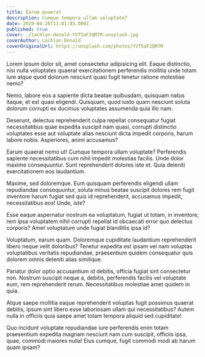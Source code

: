 ```yaml
---
title: Earum quaerat
description: Cumque tempora ullam voluptate? 
date: 2019-04-26T11:01:03.000Z
published: true
cover: ./lachlan-donald-YVT5aF2QM7M-unsplash.jpg
coverAuthor: Lachlan Donald
coverOriginalUrl: https://unsplash.com/photos/YVT5aF2QM7M
---
```


Lorem ipsum dolor sit, amet consectetur adipisicing elit. Eaque distinctio, nisi nulla voluptates quaerat exercitationem perferendis mollitia unde totam iure atque quod dolorum nesciunt quasi fugit tenetur ratione molestiae nemo?

Nemo, labore eos a sapiente dicta beatae quibusdam, quisquam natus itaque, et est quasi eligendi. Quisquam, quod iusto quam nesciunt soluta dolorum corrupti ex ducimus voluptates assumenda quia illo nam.

Deserunt, delectus reprehenderit culpa repellat consequatur fugiat necessitatibus quae expedita suscipit nam quasi, corrupti distinctio voluptates esse aut voluptate alias nesciunt dicta impedit corporis, harum labore nobis. Asperiores, animi accusamus?

Earum quaerat nemo ut! Cumque tempora ullam voluptate? Perferendis sapiente necessitatibus cum nihil impedit molestias facilis. Unde dolor maxime consequuntur. Sunt reprehenderit dolores iste et. Quia deleniti exercitationem eos laudantium.

Maxime, sed doloremque. Eum quisquam perferendis eligendi ullam repudiandae consequuntur, soluta minus beatae suscipit dolores rem fugit inventore harum fugiat sed quis id reprehenderit, accusamus impedit, necessitatibus eos! Unde, iste?

Esse eaque aspernatur nostrum ea voluptatum, fugiat ut totam, in inventore, rem ipsa voluptatem nihil corrupti repellat id obcaecati error quo delectus corporis? Amet voluptatum unde fugiat blanditiis ipsa id?

Voluptatum, earum quam. Doloremque cupiditate laudantium reprehenderit libero neque velit doloribus? Tenetur expedita est ipsam vel nam voluptas voluptatibus veritatis repudiandae, praesentium quidem consequatur quis dolorem omnis deleniti alias similique.

Pariatur dolor optio accusantium id debitis, officia fugiat sint consectetur non. Nostrum suscipit neque a, debitis, perferendis facilis vel voluptate eum, rem reprehenderit rerum. Necessitatibus molestiae amet quidem in quia.

Atque saepe mollitia eaque reprehenderit voluptas fugit possimus quaerat debitis, ipsum sint libero esse laboriosam ullam qui necessitatibus? Autem nulla in officiis quia saepe amet totam tempora aliquid sed cupiditate!

Quo incidunt voluptate repudiandae iure perferendis enim totam praesentium expedita magnam nesciunt nam cum suscipit, officiis ipsa, quae, commodi maiores nulla! Eius cumque, fugit commodi modi ab harum quam ipsam?
